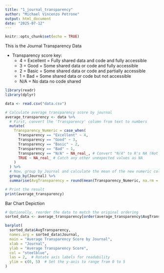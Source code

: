 ```yaml
---
title: "1_journal_transparency"
author: "Michael Vincenzo Petrone"
output: html_document
date: "2025-07-12"
---
```



```r
knitr::opts_chunk$set(echo = TRUE)
```


This is the Journal Transparency Data

- Transparency score key:
    - 4 = Excellent = Fully shared data and code and fully accessible
    - 3 = Good = Some shared data or code and fully accessible
    - 2 = Basic = Some shared data or code and partially accessible
    - 1 = Bad = Some shared data or code but not accessible
    - N/A = No data no code shared


```r
library(readr)
library(dplyr)

data <- read.csv("data.csv")

# Calculate average transparency score by journal
average_transparency <- data %>%
  # First, convert the 'Transparency' column from text to numbers
  mutate(
    Transparency_Numeric = case_when(
      Transparency == "Excellent" ~ 4,
      Transparency == "Good" ~ 3,
      Transparency == "Basic" ~ 2,
      Transparency == "Bad" ~ 1,
      Transparency == "N/A" ~ NA_real_, # Convert "N/A" to R's NA (Not Applicable)
      TRUE ~ NA_real_ # Catch any other unexpected values as NA
    )
  ) %>%
  # Now, group by Journal and calculate the mean of the new numeric column
  group_by(Journal) %>%
  summarise(AvgTransparency = round(mean(Transparency_Numeric, na.rm = TRUE), 2))

# Print the result
print(average_transparency)
```

Bar Chart Depiction

```r
# Optionally, reorder the data to match the original ordering
sorted_data <- average_transparency[order(average_transparency$AvgTransparency),]

barplot(
  sorted_data$AvgTransparency,
  names.arg = sorted_data$Journal,
  main = "Average Transparency Score by Journal",
  xlab = "Journal",
  ylab = "Average Transparency Score",
  col = "steelblue",
  las = 2,  # Rotate axis labels for readability
  ylim = c(0, 5)  # Set the y-axis to range from 0 to 5
)

```

